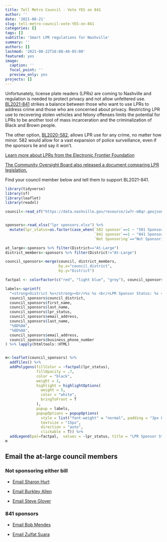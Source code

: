 ```yaml
---
title: Tell Metro Council - Vote YES on 841
author: '' 
date: '2021-08-21'
slug: tell-metro-council-vote-YES-on-841
categories: []
tags: []
subtitle: 'Smart LPR regulations for Nashville'
summary: ''
authors: []
lastmod: '2021-08-22T16:08:40-05:00'
featured: yes
image:
  caption: ''
  focal_point: ''
  preview_only: yes
projects: []
---
```


Unfortunately, license plate readers (LPRs) are coming to Nashville and regulation is needed to protect privacy and not allow unfettered use. [BL2021-841](https://nashville.legistar.com/LegislationDetail.aspx?ID=5071327&GUID=DB6411EB-5FB9-47E3-B365-F0C9DFC0796D) strikes a balance between those who want to use LPRs to address crime and those who are concerned about privacy. Restricting LPR use to recovering stolen vehicles and felony offenses limits the potential for LPRs to be another tool of mass incarceration and the criminalization of Black and Brown people. 

The other option, [BL2020-582](https://nashville.legistar.com/LegislationDetail.aspx?ID=4728845&GUID=DAF7D98A-E3BD-4BAF-BD72-84837C2EE4EE), allows LPR use for any crime, no matter how minor. 582 would allow for a vast expansion of police surveillance, even if the sponsors lie and say it won't. 

[Learn more about LPRs from the Electronic Frontier Foundation](https://www.eff.org/pages/automated-license-plate-readers-alpr)

[The Community Oversight Board also released a document comparing LPR legislation.](https://www.nashville.gov/sites/default/files/2021-08/Comparison-License-Plate-Reader-Policies-8-26-21.pdf?ct=1630064583)

Find your council member below and tell them to support BL2021-841.

```r
library(tidyverse)
library(sf)
library(leaflet)
library(readxl)

council<-read_sf("https://data.nashville.gov/resource/iw7r-m8qr.geojson")


sponsors<-read_xlsx("lpr sponsors.xlsx") %>%
  mutate(lpr_status=as.factor(case_when(`582 sponsor`==1 ~ "581 Sponsor",
                                        `841 sponsor`==1 ~ "841 Sponsor",
                                        `Not Sponsoring`=="Not Sponsoring" ~ "Not Sponsoring Either")))

at_large<-sponsors %>% filter(District=="At-Large")
district_members<-sponsors %>% filter(District!="At-Large")

council_sponsors<-merge(council, district_members, 
                        by.x="council_district",
                        by.y="District")

factpal <- colorFactor(c("red", "light blue", "grey"), council_sponsors$lpr_status)

labels<-sprintf(
  "<strong>District %s</strong><br/>%s %s <br/>LPR Sponsor Status: %s <br/>Email: <a href = 'mailto: %s?subject=Support BL2021-841&body=Dear Council Member %s, %sPlease support BL2021-841. It is the better choice for Nashville. %s [Your Name and Address]' >%s</a> <br/>Phone: %s",
  council_sponsors$council_district, 
  council_sponsors$first_name, 
  council_sponsors$last_name, 
  council_sponsors$lpr_status, 
  council_sponsors$email_address, 
  council_sponsors$last_name,
  "%0D%0A",
  "%0D%0A",
  council_sponsors$email_address,
  council_sponsors$business_phone_number
) %>% lapply(htmltools::HTML)


m<-leaflet(council_sponsors) %>%
  addTiles() %>%
  addPolygons(fillColor = ~factpal(lpr_status),
              fillOpacity = .7,
              color = "black",
              weight = 1,
              highlight = highlightOptions(
                weight = 5,
                color = "white",
                bringToFront = T
              ),
              popup = labels,
              popupOptions = popupOptions(
                style = list("font-weight" = "normal", padding = "3px 8px"),
                textsize = "15px",
                direction = "auto",
                clickable = T)) %>%
  addLegend(pal=factpal,  values = ~lpr_status, title = "LPR Sponsor Status")
m
```

## Email the at-large council members

### Not sponsoring either bill

- [Email Sharon Hurt](mailto:Sharon.Hurt@nashville.gov?subject=Support%20BL2021-841&body=Dear%20Council%20Member%20Hurt,%0D%0APlease%20support%20BL2021-841.%20It%20is%20the%20better%20choice%20for%20Nashville.%20%0D%0A[Your%20Name%20and%20Address])

- [Email Burkley Allen](mailto:Burkley.Allen@nashville.gov?subject=Support%20BL2021-841&body=Dear%20Council%20Member%20Allen,%20%0D%0APlease%20support%20BL2021-841.%20It%20is%20the%20better%20choice%20for%20Nashville.%20%0D%0A[Your%20Name%20and%20Address])

- [Email Steve Glover](mailto:Steve.Glover@nashville.gov?subject=Support%20BL2021-841&body=Dear%20Council%20Member%20Glover,%20%0D%0APlease%20support%20BL2021-841.%20It%20is%20the%20better%20choice%20for%20Nashville.%20%0D%0A[Your%20Name%20and%20Address])

### 841 sponsors

- [Email Bob Mendes](mailto:Bob.Mendes@nashville.gov?subject=Support%20BL2021-841&body=Dear%20Council%20Member%20Mendes,%20%0D%0AThank%20you%20for%20supporting%20BL2021-841%20%0D%0A[Your%20Name%20and%20Address])

- [Email Zulfat Suara](mailto:Zulfat.Suara@nashville.gov?subject=Support%20BL2021-841&body=Dear%20Council%20Member%20MSuara,%20%0D%0AThank%20you%20for%20supporting%20BL2021-841%20%0D%0A[Your%20Name%20and%20Address])
